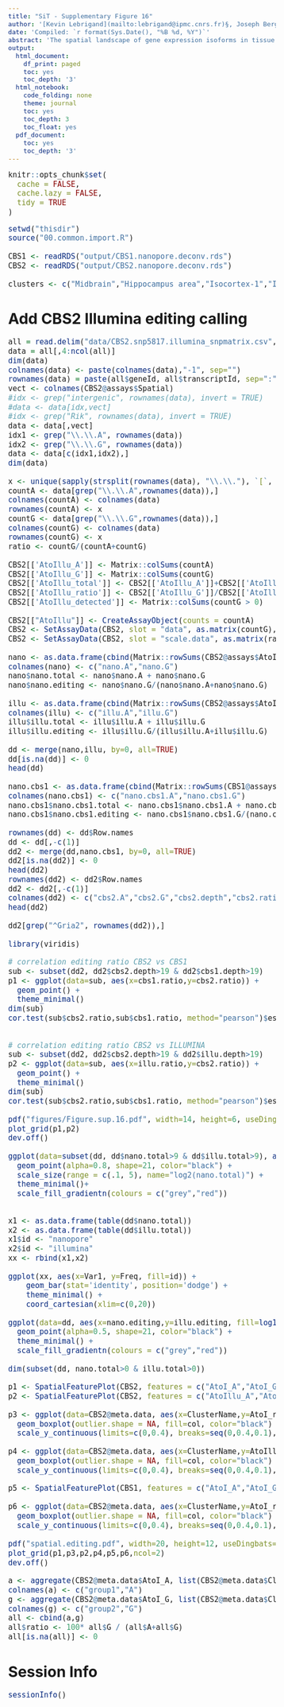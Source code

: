 ```yaml
---
title: "SiT - Supplementary Figure 16"
author: '[Kevin Lebrigand](mailto:lebrigand@ipmc.cnrs.fr)§, Joseph Bergenstråhle §, Kim Thrane §, Annelie Mollbrink, Pascal Barbry, Rainer Waldmann and Joakim Lundeberg'
date: 'Compiled: `r format(Sys.Date(), "%B %d, %Y")`'
abstract: 'The spatial landscape of gene expression isoforms in tissue sections.'
output:
  html_document:
    df_print: paged
    toc: yes
    toc_depth: '3'
  html_notebook:
    code_folding: none
    theme: journal
    toc: yes
    toc_depth: 3
    toc_float: yes
  pdf_document:
    toc: yes
    toc_depth: '3'
---
```


<style type="text/css">

body, td {
   font-size: 15px;
}
code.r{
  font-size: 15px;
}
pre {
  font-size: 15px
}
</style>

```r
knitr::opts_chunk$set(
  cache = FALSE,
  cache.lazy = FALSE,
  tidy = TRUE
)

```

```r

setwd("thisdir")
source("00.common.import.R")

CBS1 <- readRDS("output/CBS1.nanopore.deconv.rds")
CBS2 <- readRDS("output/CBS2.nanopore.deconv.rds")

clusters <- c("Midbrain","Hippocampus area","Isocortex-1","Isocortex-2","Olfactory area","Fiber tracts","Retrosplenial area","CA1/CA2","Thalamus","Hypothalamus","CA3","DG")

```

# Add CBS2 Illumina editing calling

```r

all = read.delim("data/CBS2.snp5817.illumina_snpmatrix.csv", sep=",", stringsAsFactors = F)
data = all[,4:ncol(all)]
dim(data)
colnames(data) <- paste(colnames(data),"-1", sep="")
rownames(data) = paste(all$geneId, all$transcriptId, sep=":")
vect <- colnames(CBS2@assays$Spatial)
#idx <- grep("intergenic", rownames(data), invert = TRUE)
#data <- data[idx,vect]
#idx <- grep("Rik", rownames(data), invert = TRUE)
data <- data[,vect]
idx1 <- grep("\\.\\.A", rownames(data))
idx2 <- grep("\\.\\.G", rownames(data))
data <- data[c(idx1,idx2),]
dim(data)

x <- unique(sapply(strsplit(rownames(data), "\\.\\."), `[`, 1))
countA <- data[grep("\\.\\.A",rownames(data)),]
colnames(countA) <- colnames(data)
rownames(countA) <- x
countG <- data[grep("\\.\\.G",rownames(data)),]
colnames(countG) <- colnames(data)
rownames(countG) <- x
ratio <- countG/(countA+countG)

CBS2[['AtoIllu_A']] <- Matrix::colSums(countA)
CBS2[['AtoIllu_G']] <- Matrix::colSums(countG)
CBS2[['AtoIllu_total']] <- CBS2[['AtoIllu_A']]+CBS2[['AtoIllu_G']]
CBS2[['AtoIllu_ratio']] <- CBS2[['AtoIllu_G']]/CBS2[['AtoIllu_total']]
CBS2[['AtoIllu_detected']] <- Matrix::colSums(countG > 0)

CBS2[["AtoIllu"]] <- CreateAssayObject(counts = countA)
CBS2 <- SetAssayData(CBS2, slot = "data", as.matrix(countG), assay = "AtoIllu")
CBS2 <- SetAssayData(CBS2, slot = "scale.data", as.matrix(ratio), assay = "AtoIllu")

nano <- as.data.frame(cbind(Matrix::rowSums(CBS2@assays$AtoI@counts),Matrix::rowSums(CBS2@assays$AtoI@data)))
colnames(nano) <- c("nano.A","nano.G")
nano$nano.total <- nano$nano.A + nano$nano.G
nano$nano.editing <- nano$nano.G/(nano$nano.A+nano$nano.G)

illu <- as.data.frame(cbind(Matrix::rowSums(CBS2@assays$AtoIllu@counts),Matrix::rowSums(CBS2@assays$AtoIllu@data)))
colnames(illu) <- c("illu.A","illu.G")
illu$illu.total <- illu$illu.A + illu$illu.G
illu$illu.editing <- illu$illu.G/(illu$illu.A+illu$illu.G)

dd <- merge(nano,illu, by=0, all=TRUE)
dd[is.na(dd)] <- 0
head(dd)

nano.cbs1 <- as.data.frame(cbind(Matrix::rowSums(CBS1@assays$AtoI@counts),Matrix::rowSums(CBS1@assays$AtoI@data)))
colnames(nano.cbs1) <- c("nano.cbs1.A","nano.cbs1.G")
nano.cbs1$nano.cbs1.total <- nano.cbs1$nano.cbs1.A + nano.cbs1$nano.cbs1.G
nano.cbs1$nano.cbs1.editing <- nano.cbs1$nano.cbs1.G/(nano.cbs1$nano.cbs1.A+nano.cbs1$nano.cbs1.G)

rownames(dd) <- dd$Row.names
dd <- dd[,-c(1)]
dd2 <- merge(dd,nano.cbs1, by=0, all=TRUE)
dd2[is.na(dd2)] <- 0
head(dd2)
rownames(dd2) <- dd2$Row.names
dd2 <- dd2[,-c(1)]
colnames(dd2) <- c("cbs2.A","cbs2.G","cbs2.depth","cbs2.ratio","illu.A","illu.G","illu.depth","illu.ratio","cbs1.A","cbs1.G","cbs1.depth","cbs1.ratio")
head(dd2)

dd2[grep("^Gria2", rownames(dd2)),]

library(viridis)

# correlation editing ratio CBS2 vs CBS1
sub <- subset(dd2, dd2$cbs2.depth>19 & dd2$cbs1.depth>19)
p1 <- ggplot(data=sub, aes(x=cbs1.ratio,y=cbs2.ratio)) + 
  geom_point() + 
  theme_minimal()
dim(sub)
cor.test(sub$cbs2.ratio,sub$cbs1.ratio, method="pearson")$estimate


# correlation editing ratio CBS2 vs ILLUMINA
sub <- subset(dd2, dd2$cbs2.depth>19 & dd2$illu.depth>19)
p2 <- ggplot(data=sub, aes(x=illu.ratio,y=cbs2.ratio)) + 
  geom_point() + 
  theme_minimal()
dim(sub)
cor.test(sub$cbs2.ratio,sub$cbs1.ratio, method="pearson")$estimate

pdf("figures/Figure.sup.16.pdf", width=14, height=6, useDingbats=FALSE)
plot_grid(p1,p2)
dev.off()

ggplot(data=subset(dd, dd$nano.total>9 & dd$illu.total>9), aes(x=nano.editing,y=illu.editing, fill=log2(illu.total), size=log2(nano.total))) + 
  geom_point(alpha=0.8, shape=21, color="black") + 
  scale_size(range = c(.1, 5), name="log2(nano.total)") + 
  theme_minimal()+
  scale_fill_gradientn(colours = c("grey","red"))


x1 <- as.data.frame(table(dd$nano.total))
x2 <- as.data.frame(table(dd$illu.total))
x1$id <- "nanopore"
x2$id <- "illumina"
xx <- rbind(x1,x2)

ggplot(xx, aes(x=Var1, y=Freq, fill=id)) +
    geom_bar(stat='identity', position='dodge') +
    theme_minimal() +
    coord_cartesian(xlim=c(0,20))

ggplot(data=dd, aes(x=nano.editing,y=illu.editing, fill=log10(nano.total), size=log10(illu.total))) + 
  geom_point(alpha=0.5, shape=21, color="black") + 
  theme_minimal() + 
  scale_fill_gradientn(colours = c("grey","red"))

dim(subset(dd, nano.total>0 & illu.total>0))

p1 <- SpatialFeaturePlot(CBS2, features = c("AtoI_A","AtoI_G","AtoI_ratio"), pt.size.factor=1.6, alpha = c(1, 1), max.cutoff = c(300,80,0.4))
p2 <- SpatialFeaturePlot(CBS2, features = c("AtoIllu_A","AtoIllu_G","AtoIllu_ratio"), pt.size.factor=1.6, alpha = c(1, 1), max.cutoff = c(300,80,0.4))

p3 <- ggplot(data=CBS2@meta.data, aes(x=ClusterName,y=AtoI_ratio, group=ClusterName))+
  geom_boxplot(outlier.shape = NA, fill=col, color="black") + theme(axis.text.x = element_text(angle = 45, vjust = 1, hjust=1)) +
  scale_y_continuous(limits=c(0,0.4), breaks=seq(0,0.4,0.1), expand = c(0, 0))

p4 <- ggplot(data=CBS2@meta.data, aes(x=ClusterName,y=AtoIllu_ratio, group=ClusterName))+
  geom_boxplot(outlier.shape = NA, fill=col, color="black") + theme(axis.text.x = element_text(angle = 45, vjust = 1, hjust=1)) +
  scale_y_continuous(limits=c(0,0.4), breaks=seq(0,0.4,0.1), expand = c(0, 0))

p5 <- SpatialFeaturePlot(CBS1, features = c("AtoI_A","AtoI_G","AtoI_ratio"), pt.size.factor=1.6, alpha = c(1, 1), max.cutoff = c(300,80,0.4))

p6 <- ggplot(data=CBS2@meta.data, aes(x=ClusterName,y=AtoI_ratio, group=ClusterName))+
  geom_boxplot(outlier.shape = NA, fill=col, color="black") + theme(axis.text.x = element_text(angle = 45, vjust = 1, hjust=1)) +
  scale_y_continuous(limits=c(0,0.4), breaks=seq(0,0.4,0.1), expand = c(0, 0))
  
pdf("spatial.editing.pdf", width=20, height=12, useDingbats=FALSE)
plot_grid(p1,p3,p2,p4,p5,p6,ncol=2)
dev.off()

a <- aggregate(CBS2@meta.data$AtoI_A, list(CBS2@meta.data$ClusterName), sum)
colnames(a) <- c("group1","A")
g <- aggregate(CBS2@meta.data$AtoI_G, list(CBS2@meta.data$ClusterName), sum)
colnames(g) <- c("group2","G")
all <- cbind(a,g)
all$ratio <- 100* all$G / (all$A+all$G)
all[is.na(all)] <- 0

```

# Session Info

```r
sessionInfo()
```

